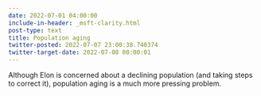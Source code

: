 ```yaml
---
date: 2022-07-01 04:00:00
include-in-header: _msft-clarity.html
post-type: text
title: Population aging
twitter-posted: 2022-07-07 23:00:38.740374
twitter-target-date: 2022-07-08 00:00:01
---
```

Although Elon is concerned about a declining population (and taking steps to correct it), population aging is a much more pressing problem.